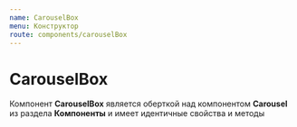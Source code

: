 ```yaml
---
name: CarouselBox
menu: Конструктор
route: components/carouselBox
---
```



# CarouselBox

Компонент **CarouselBox** является оберткой над компонентом **Carousel** из раздела **Компоненты** и имеет идентичные свойства и методы

<CopyToClipboardBox importPath="import { CarouselBox } from '@megafon/ui-shared';" />

<Example />

